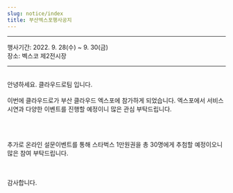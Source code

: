 ```yaml
---
slug: notice/index
title: 부산엑스포행사공지
---
```


<hr />
행사기간: 2022. 9. 28(수) ~ 9. 30(금)
<br/> 장소: 벡스코 제2전시장
<hr />

<br/>
안녕하세요. 클라우드로팀 입니다.
<br/><br/>
이번에 클라우드로가 부산 클라우드 엑스포에 참가하게 되었습니다.
엑스포에서 서비스 시연과 다양한 이벤트를 진행할 예정이니 많은 관심 부탁드립니다. 

<br/><br/>

추가로 온라인 설문이벤트를 통해 <highlight color="#0B7D5E">스타벅스 1만원권</highlight>을 총 30명에게 추첨할 예정이오니 많은 참여 부탁드립니다.

<br/><br/>
감사합니다.
